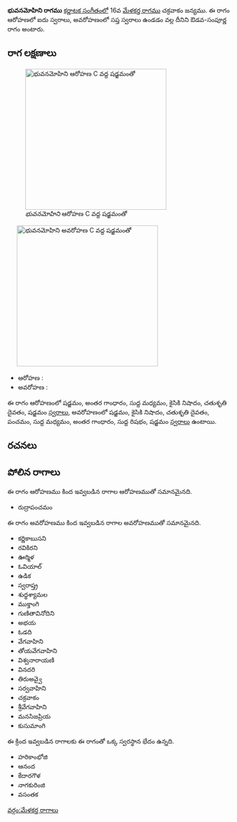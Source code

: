{{Infobox ragam
	| name          	= భువనమోహిని
	| synonym	    	= 
	| mela          	= 
	| chakra        	= 
	| janaka        	= 
	| type          	= ఔడవ-సంపూర్ణ
	| arohanam      	= {{svaraC|S|G3|M1|N2|D2|S'}} 
	| avarohanam    	= {{svaraC|S'|N2|D2|P|M1|G3|R1|S}}
	| jeeva         	=
	| chhaya        	=
	| nyasa         	=
	| vishesha      	= 
	| equivalent  		= 
}}
{{కర్ణాటక సంగీత రాగాలు}}
'''భువనమోహిని రాగము''' [[కర్ణాటక సంగీతం]]లో 16వ [[మేళకర్త రాగము]] చక్రవాకం జన్యము.  ఈ రాగం ఆరోహణలో ఐదు స్వరాలు, అవరోహణంలో సప్త స్వరాలు ఉండడం వల్ల దీనిని ఔడవ-సంపూర్ణ రాగం అంటారు.


==రాగ లక్షణాలు==
[[Image:bhuvanamohini_ar_kb2wiki.png|thumb|right|316px|''భువనమోహిని'' ఆరోహణ C వద్ద షడ్జమంతో]]
	[[Image:bhuvanamohini_av_kb2wiki.png|thumb|right|316px|''భువనమోహిని'' అవరోహణ C వద్ద షడ్జమంతో]]

* ఆరోహణ : {{svaraC|S|G3|M1|N2|D2|S'}} 
* అవరోహణ : {{svaraC|S'|N2|D2|P|M1|G3|R1|S}}

ఈ రాగం ఆరోహణంలో షడ్జమం, అంతర గాంధారం, సుద్ద మధ్యమం, కైసికి నిషాదం, చతుశృతి దైవతం, షడ్జమం [[స్వరాలు]], అవరోహణంలో షడ్జమం, కైసికి నిషాదం, చతుశృతి దైవతం, పంచమం, సుద్ద మధ్యమం, అంతర గాంధారం, సుద్ద  రిషభం, షడ్జమం [[స్వరాలు]] ఉంటాయి.

==రచనలు==



==పోలిన రాగాలు==
ఈ రాగం ఆరోహణము కింద ఇవ్వబడిన రాగాల ఆరోహణముతో సమానమైనది.
* రుద్రాపంచమం

ఈ రాగం అవరోహణము కింద ఇవ్వబడిన రాగాల అవరోహణముతో సమానమైనది.
* కర్ణికాబుసని
* రవికిరని
* ఊర్మిళ
* ఓవియాల్
* ఉడిక
* స్వరాష్త్ర
* శుధ్ధశ్యామల
* ముక్తాంగి
* గుణితావినోదిని
* అభయ
* ఓడది
* వేగవాహిని
* తోయవేగవాహిని
* విశ్వనారాయణి
* వినదరి
* తిరుఅవ్వై
* సర్వవాహిని
* చక్రవాకం
* శ్రీవేగవాహిని
* మనసిజప్రియ
* కుసుమాంగి

ఈ క్రింద ఇవ్వబడిన రాగాలకు ఈ రాగంతో ఒక్క స్వరస్థాన భేదం ఉన్నది.
* హరికాంభోజి
* ఆనంద
* కేదారగౌళ
* నాగకురింజి
* వసంతక



[[వర్గం:మేళకర్త రాగాలు]]